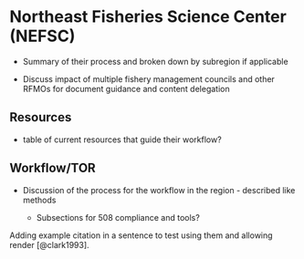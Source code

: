 # Northeast Fisheries Science Center (NEFSC)

  - Summary of their process and broken down by subregion if applicable
  
  - Discuss impact of multiple fishery management councils and other RFMOs for document guidance and content delegation

## Resources

  - table of current resources that guide their workflow?

## Workflow/TOR

  - Discussion of the process for the workflow in the region - described like methods 
  
    - Subsections for 508 compliance and tools?
    
  Adding example citation in a sentence to test using them and allowing render [@clark1993].